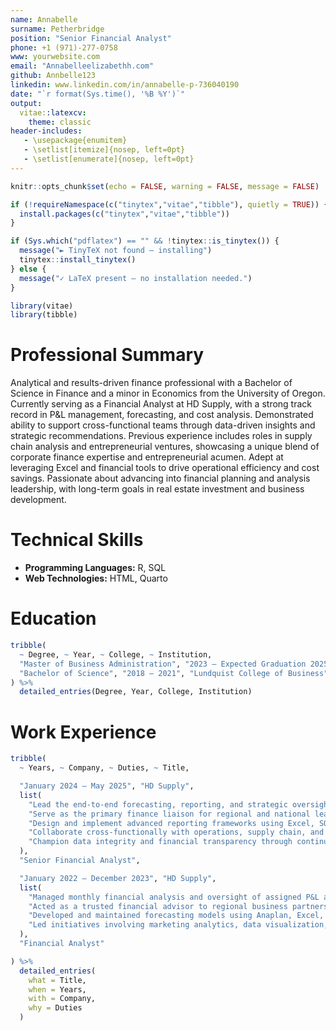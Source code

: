 ```yaml
---
name: Annabelle
surname: Petherbridge
position: "Senior Financial Analyst"
phone: +1 (971)-277-0758
www: yourwebsite.com
email: "Annabelleelizabethh.com"
github: Annbelle123
linkedin: www.linkedin.com/in/annabelle-p-736040190
date: "`r format(Sys.time(), '%B %Y')`"
output: 
  vitae::latexcv:
    theme: classic
header-includes:
   - \usepackage{enumitem}
   - \setlist[itemize]{nosep, left=0pt}
   - \setlist[enumerate]{nosep, left=0pt}
---
```


```r
knitr::opts_chunk$set(echo = FALSE, warning = FALSE, message = FALSE)

if (!requireNamespace(c("tinytex","vitae","tibble"), quietly = TRUE)) {
  install.packages(c("tinytex","vitae","tibble"))
}

if (Sys.which("pdflatex") == "" && !tinytex::is_tinytex()) {                    
  message("► TinyTeX not found – installing")
  tinytex::install_tinytex()        
} else {
  message("✓ LaTeX present – no installation needed.")
}

library(vitae)
library(tibble)
```

# Professional Summary

Analytical and results-driven finance professional with a Bachelor of Science in Finance and a minor in Economics from the University of Oregon. Currently serving as a Financial Analyst at HD Supply, with a strong track record in P&L management, forecasting, and cost analysis. Demonstrated ability to support cross-functional teams through data-driven insights and strategic recommendations. Previous experience includes roles in supply chain analysis and entrepreneurial ventures, showcasing a unique blend of corporate finance expertise and entrepreneurial acumen. Adept at leveraging Excel and financial tools to drive operational efficiency and cost savings. Passionate about advancing into financial planning and analysis leadership, with long-term goals in real estate investment and business development.

# Technical Skills

- **Programming Languages:** R, SQL
- **Web Technologies:** HTML, Quarto

# Education

```r
tribble(
  ~ Degree, ~ Year, ~ College, ~ Institution,
  "Master of Business Administration", "2023 – Expected Graduation 2025", "College of Business", "California State Polytechnic University of Pomona",
  "Bachelor of Science", "2018 – 2021", "Lundquist College of Business", "University of Oregon"
) %>%
  detailed_entries(Degree, Year, College, Institution)
```

# Work Experience

```r
tribble(
  ~ Years, ~ Company, ~ Duties, ~ Title,

  "January 2024 – May 2025", "HD Supply",
  list(
    "Lead the end-to-end forecasting, reporting, and strategic oversight of the nationwide Profit & Loss (P&L) portfolio, supporting over 120 distribution centers across the U.S. \\#1.",
    "Serve as the primary finance liaison for regional and national leadership, delivering actionable insights that drive operational efficiency and cost optimization. \\",
    "Design and implement advanced reporting frameworks using Excel, SQL, and Power BI to uncover trends, highlight performance gaps, and identify multimillion-dollar savings opportunities.",
    "Collaborate cross-functionally with operations, supply chain, and executive teams to align financial strategy with business objectives and growth initiatives.  ",
    "Champion data integrity and financial transparency through continuous process improvement and automation of key reporting tools."
  ),
  "Senior Financial Analyst",

  "January 2022 – December 2023", "HD Supply",
  list(
    "Managed monthly financial analysis and oversight of assigned P&L accounts, ensuring accuracy, compliance, and alignment with corporate benchmarks.",
    "Acted as a trusted financial advisor to regional business partners, providing insights and recommendations that informed tactical and strategic decisions.",
    "Developed and maintained forecasting models using Anaplan, Excel, and SQL to support scenario planning and performance tracking.",
    "Led initiatives involving marketing analytics, data visualization, and web-based reporting tools to enhance financial storytelling and stakeholder engagement."
  ),
  "Financial Analyst"

) %>%
  detailed_entries(
    what = Title,
    when = Years,
    with = Company,
    why = Duties
  )
```
